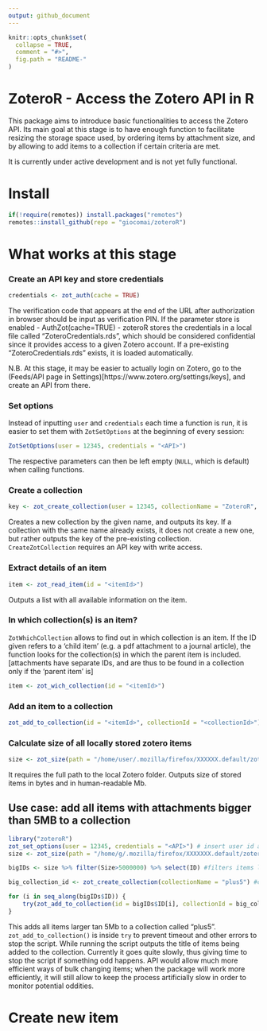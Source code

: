 ```yaml
---
output: github_document
---
```


<!-- README.md is generated from README.Rmd. Please edit that file -->

```r
knitr::opts_chunk$set(
  collapse = TRUE,
  comment = "#>",
  fig.path = "README-"
)
```

# ZoteroR - Access the Zotero API in R

This package aims to introduce basic functionalities to access the Zotero API. Its main goal at this stage is to have enough function to facilitate resizing the storage space used, by ordering items by attachment size, and by allowing to add items to a collection if certain criteria are met.

It is currently under active development and is not yet fully functional.

# Install

```r
if(!require(remotes)) install.packages("remotes")
remotes::install_github(repo = "giocomai/zoteroR")
```

# What works at this stage

### Create an API key and store credentials
```r
credentials <- zot_auth(cache = TRUE)
```
The verification code that appears at the end of the URL after authorization in browser should be input as verification PIN. If the parameter store is enabled - AuthZot(cache=TRUE) - zoteroR stores the credentials in a local file called "ZoteroCredentials.rds", which should be considered confidential since it provides access to a given Zotero account. If a pre-existing "ZoteroCredentials.rds" exists, it is loaded automatically.

N.B. At this stage, it may be easier to actually login on Zotero, go to the (Feeds/API page in Settings)[https://www.zotero.org/settings/keys], and create an API from there.

### Set options
Instead of inputting `user` and `credentials` each time a function is run, it is easier to set them with `ZotSetOptions` at the beginning of every session:

```r
ZotSetOptions(user = 12345, credentials = "<API>")
```

The respective parameters can then be left empty (`NULL`, which is default) when calling functions. 

### Create a collection
```r
key <- zot_create_collection(user = 12345, collectionName = "ZoteroR", credentials = "<API>")
```
Creates a new collection by the given name, and outputs its key. If a collection with the same name already exists, it does not create a new one, but rather outputs the key of the pre-existing collection. `CreateZotCollection` requires an API key with write access.

### Extract details of an item
```r
item <- zot_read_item(id = "<itemId>")
```
Outputs a list with all available information on the item. 

### In which collection(s) is an item?
`ZotWhichCollection` allows to find out in which collection is an item. If the ID given refers to a 'child item' (e.g. a pdf attachment to a journal article), the function looks for the collection(s) in which the parent item is included. [attachments have separate IDs, and are thus to be found in a collection only if the 'parent item' is]

```r
item <- zot_wich_collection(id = "<itemId>")
```

### Add an item to a collection

```r
zot_add_to_collection(id = "<itemId>", collectionId = "<collectionId>")
```

### Calculate size of all locally stored zotero items
```r
size <- zot_size(path = "/home/user/.mozilla/firefox/XXXXXX.default/zotero/storage")
```
It requires the full path to the local Zotero folder. Outputs size of stored items in bytes and in human-readable Mb. 

## Use case: add all items with attachments bigger than 5MB to a collection

```r
library("zoteroR")
zot_set_options(user = 12345, credentials = "<API>") # insert user id and API credentials
size <- zot_size(path = "/home/g/.mozilla/firefox/XXXXXXX.default/zotero/storage") # full path to Zotero storage folder

bigIDs <- size %>% filter(Size>5000000) %>% select(ID) #filters items larger than 5MB

big_collection_id <- zot_create_collection(collectionName = "plus5") #creates collection "plus5", and if already existing simply outputs its key

for (i in seq_along(bigIDs$ID)) {
    try(zot_add_to_collection(id = bigIDs$ID[i], collectionId = big_collection_id))
}

```
This adds all items larger tan 5Mb to a collection called "plus5". `zot_add_to_collection()` is inside `try` to prevent timeout and other errors to stop the script. While running the script outputs the title of items being added to the collection. Currently it goes quite slowly, thus giving time to stop the script if something odd happens. API would allow much more efficient ways of bulk changing items; when the package will work more efficiently, it will still allow to keep the process artificially slow in order to monitor potential oddities.

# Create new item

```r

```

